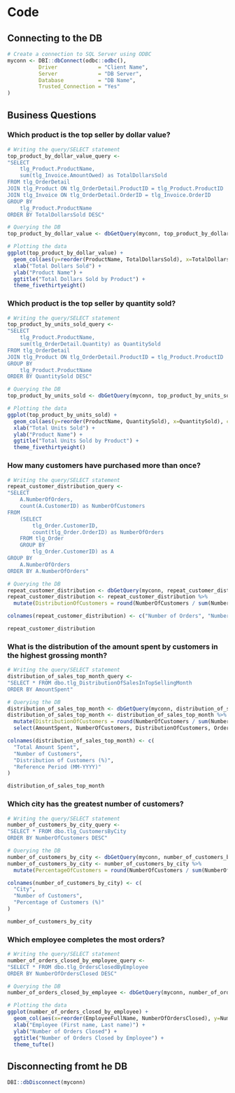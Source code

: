 # Code
## Connecting to the DB
```r
# Create a connection to SQL Server using ODBC
myconn <- DBI::dbConnect(odbc::odbc(),
          Driver             = "Client Name",
          Server             = "DB Server",
          Database           = "DB Name",
          Trusted_Connection = "Yes"
)

```

## Business Questions
### Which product is the top seller by dollar value?
```r
# Writing the query/SELECT statement
top_product_by_dollar_value_query <- 
"SELECT 
	tlg_Product.ProductName,
	sum(tlg_Invoice.AmountOwed) as TotalDollarsSold
FROM tlg_OrderDetail
JOIN tlg_Product ON tlg_OrderDetail.ProductID = tlg_Product.ProductID
JOIN tlg_Invoice ON tlg_OrderDetail.OrderID = tlg_Invoice.OrderID
GROUP BY
	tlg_Product.ProductName
ORDER BY TotalDollarsSold DESC"

# Querying the DB
top_product_by_dollar_value <- dbGetQuery(myconn, top_product_by_dollar_value_query)

# Plotting the data
ggplot(top_product_by_dollar_value) +
  geom_col(aes(y=reorder(ProductName, TotalDollarsSold), x=TotalDollarsSold), col=3) +
  xlab("Total Dollars Sold") +
  ylab("Product Name") +
  ggtitle("Total Dollars Sold by Product") +
  theme_fivethirtyeight()

```

### Which product is the top seller by quantity sold?
```r
# Writing the query/SELECT statement
top_product_by_units_sold_query <-
"SELECT
	tlg_Product.ProductName,
	sum(tlg_OrderDetail.Quantity) as QuantitySold
FROM tlg_OrderDetail
JOIN tlg_Product ON tlg_OrderDetail.ProductID = tlg_Product.ProductID
GROUP BY
	tlg_Product.ProductName
ORDER BY QuantitySold DESC"

# Querying the DB
top_product_by_units_sold <- dbGetQuery(myconn, top_product_by_units_sold_query)

# Plotting the data
ggplot(top_product_by_units_sold) +
  geom_col(aes(y=reorder(ProductName, QuantitySold), x=QuantitySold), col=3) +
  xlab("Total Units Sold") +
  ylab("Product Name") +
  ggtitle("Total Units Sold by Product") +
  theme_fivethirtyeight()

```

### How many customers have purchased more than once?
```r
# Writing the query/SELECT statement
repeat_customer_distribution_query <-
"SELECT
	A.NumberOfOrders,
	count(A.CustomerID) as NumberOfCustomers
FROM
	(SELECT
		tlg_Order.CustomerID,
		count(tlg_Order.OrderID) as NumberOfOrders
	FROM tlg_Order
	GROUP BY
		tlg_Order.CustomerID) as A
GROUP BY
	A.NumberOfOrders
ORDER BY A.NumberOfOrders"

# Querying the DB
repeat_customer_distribution <- dbGetQuery(myconn, repeat_customer_distribution_query)
repeat_customer_distribution <- repeat_customer_distribution %>% 
  mutate(DistributionOfCustomers = round(NumberOfCustomers / sum(NumberOfCustomers) * 100, 2))

colnames(repeat_customer_distribution) <- c("Number of Orders", "Number of Customers", "Distribution of Customers (%)")

repeat_customer_distribution

```

### What is the distribution of the amount spent by customers in the highest grossing month?
```r
# Writing the query/SELECT statement
distribution_of_sales_top_month_query <- 
"SELECT * FROM dbo.tlg_DistributionOfSalesInTopSellingMonth
ORDER BY AmountSpent"

# Querying the DB
distribution_of_sales_top_month <- dbGetQuery(myconn, distribution_of_sales_top_month_query)
distribution_of_sales_top_month <- distribution_of_sales_top_month %>% 
  mutate(DistributionOfCustomers = round(NumberOfCustomers / sum(NumberOfCustomers) * 100, 2)) %>% 
  select(AmountSpent, NumberOfCustomers, DistributionOfCustomers, OrderMonthYear)

colnames(distribution_of_sales_top_month) <- c(
  "Total Amount Spent",
  "Number of Customers",
  "Distribution of Customers (%)",
  "Reference Period (MM-YYYY)"
)

distribution_of_sales_top_month

```

### Which city has the greatest number of customers?
```r
# Writing the query/SELECT statement
number_of_customers_by_city_query <-
"SELECT * FROM dbo.tlg_CustomersByCity
ORDER BY NumberOfCustomers DESC"

# Querying the DB
number_of_customers_by_city <- dbGetQuery(myconn, number_of_customers_by_city_query)
number_of_customers_by_city <- number_of_customers_by_city %>% 
  mutate(PercentageOfCustomers = round(NumberOfCustomers / sum(NumberOfCustomers) * 100, 2))

colnames(number_of_customers_by_city) <- c(
  "City",
  "Number of Customers",
  "Percentage of Customers (%)"
)

number_of_customers_by_city

```

### Which employee completes the most orders?
```r
# Writing the query/SELECT statement
number_of_orders_closed_by_employee_query <-
"SELECT * FROM dbo.tlg_OrdersClosedByEmployee
ORDER BY NumberOfOrdersClosed DESC"

# Querying the DB
number_of_orders_closed_by_employee <- dbGetQuery(myconn, number_of_orders_closed_by_employee_query)

# Plotting the data
ggplot(number_of_orders_closed_by_employee) +
  geom_col(aes(x=reorder(EmployeeFullName, NumberOfOrdersClosed), y=NumberOfOrdersClosed), fill=2, col=1) +
  xlab("Employee (First name, Last name)") +
  ylab("Number of Orders Closed") +
  ggtitle("Number of Orders Closed by Employee") +
  theme_tufte()


```

## Disconnecting fromt he DB
```r
DBI::dbDisconnect(myconn)

```
